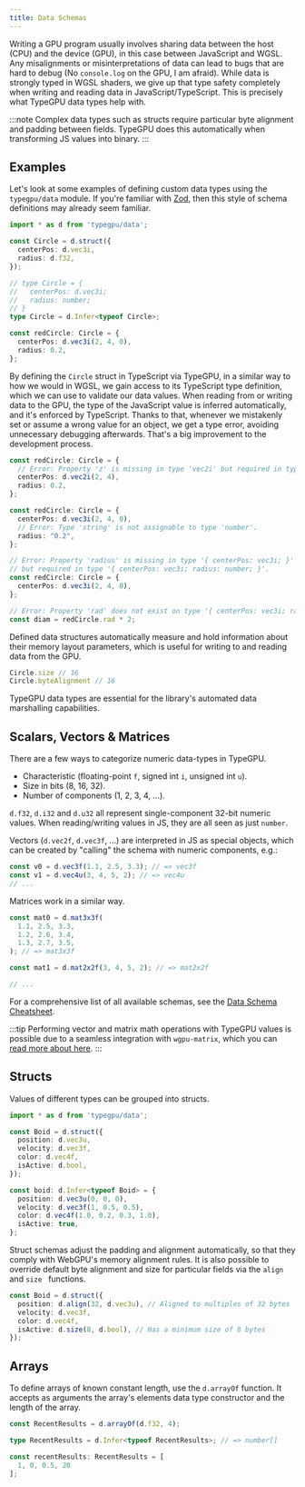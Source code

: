 ```yaml
---
title: Data Schemas
---
```


Writing a GPU program usually involves sharing data between the host (CPU) and the device (GPU), in this case between JavaScript and WGSL.
Any misalignments or misinterpretations of data can lead to bugs that are hard to debug (No `console.log` on the GPU, I am afraid).
While data is strongly typed in WGSL shaders, we give up that type safety completely when writing and reading data in JavaScript/TypeScript.
This is precisely what TypeGPU data types help with.

:::note
Complex data types such as structs require particular byte alignment and padding between fields. TypeGPU does this automatically when transforming JS values into binary.
:::

## Examples

Let's look at some examples of defining custom data types using the `typegpu/data` module. If you're familiar with [Zod](https://zod.dev/), then this style of schema definitions may already seem familiar.

```ts
import * as d from 'typegpu/data';

const Circle = d.struct({
  centerPos: d.vec3i,
  radius: d.f32,
});

// type Circle = {
//   centerPos: d.vec3i;
//   radius: number;
// }
type Circle = d.Infer<typeof Circle>;

const redCircle: Circle = {
  centerPos: d.vec3i(2, 4, 0),
  radius: 0.2,
};
```

By defining the `Circle` struct in TypeScript via TypeGPU, in a similar way to how we would in WGSL, we gain access to its TypeScript type
definition, which we can use to validate our data values. When reading from or writing data to the GPU, the type of the JavaScript value
is inferred automatically, and it's enforced by TypeScript. Thanks to that, whenever we mistakenly set or assume a wrong value for an object,
we get a type error, avoiding unnecessary debugging afterwards. That's a big improvement to the development process.

```ts
const redCircle: Circle = {
  // Error: Property 'z' is missing in type 'vec2i' but required in type 'vec3i'.
  centerPos: d.vec2i(2, 4), 
  radius: 0.2,
};

const redCircle: Circle = {
  centerPos: d.vec3i(2, 4, 0), 
  // Error: Type 'string' is not assignable to type 'number'.
  radius: "0.2",
};

// Error: Property 'radius' is missing in type '{ centerPos: vec3i; }' 
// but required in type '{ centerPos: vec3i; radius: number; }'.
const redCircle: Circle = {
  centerPos: d.vec3i(2, 4, 0), 
};

// Error: Property 'rad' does not exist on type '{ centerPos: vec3i; radius: number; }'.
const diam = redCircle.rad * 2;
```

Defined data structures automatically measure and hold information about their memory layout parameters, which is useful for writing to and reading data from the GPU.

```ts
Circle.size // 16
Circle.byteAlignment // 16
```

TypeGPU data types are essential for the library's automated data marshalling capabilities.

## Scalars, Vectors & Matrices

There are a few ways to categorize numeric data-types in TypeGPU.
- Characteristic (floating-point `f`, signed int `i`, unsigned int `u`).
- Size in bits (8, 16, 32).
- Number of components (1, 2, 3, 4, ...).

`d.f32`, `d.i32` and `d.u32` all represent single-component 32-bit numeric values. When reading/writing values
in JS, they are all seen as just `number`.

Vectors (`d.vec2f`, `d.vec3f`, ...) are interpreted in JS as special objects, which can be created by "calling" the schema
with numeric components, e.g.:
```ts
const v0 = d.vec3f(1.1, 2.5, 3.3); // => vec3f
const v1 = d.vec4u(3, 4, 5, 2); // => vec4u
// ...
```

Matrices work in a similar way.
```ts
const mat0 = d.mat3x3f(
  1.1, 2.5, 3.3,
  1.2, 2.6, 3.4,
  1.3, 2.7, 3.5,
); // => mat3x3f

const mat1 = d.mat2x2f(3, 4, 5, 2); // => mat2x2f

// ...
```

For a comprehensive list of all available schemas, see the [Data Schema Cheatsheet](/TypeGPU/reference/data-schema-cheatsheet).

:::tip
Performing vector and matrix math operations with TypeGPU values is possible due
to a seamless integration with `wgpu-matrix`, which you can [read more about here](/TypeGPU/integration/working-with-wgpu-matrix).
:::

## Structs

Values of different types can be grouped into structs.

```ts 
import * as d from 'typegpu/data';

const Boid = d.struct({
  position: d.vec3u,
  velocity: d.vec3f,
  color: d.vec4f,
  isActive: d.bool,
});

const boid: d.Infer<typeof Boid> = {
  position: d.vec3u(0, 0, 0),
  velocity: d.vec3f(1, 0.5, 0.5),
  color: d.vec4f(1.0, 0.2, 0.3, 1.0),
  isActive: true,
};
```

Struct schemas adjust the padding and alignment automatically, so that they comply with WebGPU's memory alignment rules.
It is also possible to override default byte alignment and size for particular fields via the `align` and `size ` functions.

```ts 
const Boid = d.struct({
  position: d.align(32, d.vec3u), // Aligned to multiples of 32 bytes
  velocity: d.vec3f,
  color: d.vec4f,
  isActive: d.size(8, d.bool), // Has a minimum size of 8 bytes
});
```

## Arrays

To define arrays of known constant length, use the `d.arrayOf` function. It accepts as arguments the array's elements data type constructor and the length of the array.

```ts
const RecentResults = d.arrayOf(d.f32, 4);

type RecentResults = d.Infer<typeof RecentResults>; // => number[]

const recentResults: RecentResults = [
  1, 0, 0.5, 20
];
```


